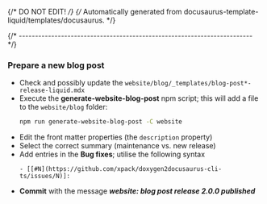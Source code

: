 {/* DO NOT EDIT! */}
{/* Automatically generated from docusaurus-template-liquid/templates/docusaurus. */}

{/* ------------------------------------------------------------------------ */}

### Prepare a new blog post

- Check and possibly update the `website/blog/_templates/blog-post*-release-liquid.mdx`
- Execute the **generate-website-blog-post** npm script; this will add a file to the `website/blog` folder:
  ```sh
  npm run generate-website-blog-post -C website
  ```
- Edit the front matter properties (the `description` property)
- Select the correct summary (maintenance vs. new release)
- Add entries in the **Bug fixes**; utilise the following syntax
  ```
  - [[#N](https://github.com/xpack/doxygen2docusaurus-cli-ts/issues/N)]:
  ```
- **Commit** with the message _**website: blog post release 2.0.0 published**_
